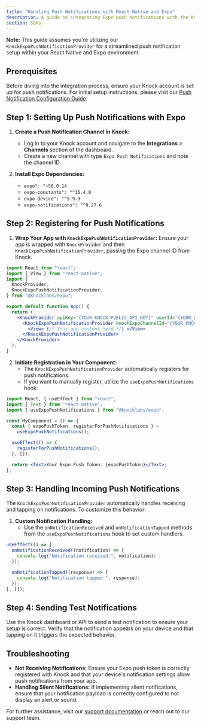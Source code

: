 ```yaml
---
title: "Handling Push Notifications with React Native and Expo"
description: A guide on integrating Expo push notifications with the Knock SDK in your React Native application.
section: SDKs
---
```


**Note:** This guide assumes you're utilizing our `KnockExpoPushNotificationProvider` for a streamlined push notification setup within your React Native and Expo environment.

## Prerequisites

Before diving into the integration process, ensure your Knock account is set up for push notifications. For initial setup instructions, please visit our [Push Notification Configuration Guide](https://docs.knock.app/integrations/push/overview).

## Step 1: Setting Up Push Notifications with Expo

1. **Create a Push Notification Channel in Knock:**

   - Log in to your Knock account and navigate to the **Integrations** > **Channels** section of the dashboard.
   - Create a new channel with type `Expo Push Notifications` and note the channel ID.

2. **Install Expo Dependencies:**
   - `expo": "~50.0.14`
   - `expo-constants": "^15.4.0`
   - `expo-device": "^5.9.3`
   - `expo-notifications": "^0.27.6`

## Step 2: Registering for Push Notifications

1. **Wrap Your App with `KnockExpoPushNotificationProvider`:**
   Ensure your app is wrapped with `KnockProvider` and then `KnockExpoPushNotificationProvider`, passing the Expo channel ID from Knock.

```jsx
import React from "react";
import { View } from "react-native";
import {
  KnockProvider,
  KnockExpoPushNotificationProvider,
} from "@knocklabs/expo";

export default function App() {
  return (
    <KnockProvider apiKey="{YOUR_KNOCK_PUBLIC_API_KEY}" userId="{YOUR_USER_ID}">
      <KnockExpoPushNotificationProvider knockExpoChannelId="{YOUR_KNOCK_EXPO_CHANNEL_ID}">
        <View> {/* Your app content here */} </View>
      </KnockExpoPushNotificationProvider>
    </KnockProvider>
  );
}
```

2. **Initiate Registration in Your Component:**
   - The `KnockExpoPushNotificationProvider` automatically registers for push notifications.
   - If you want to manually register, utilize the `useExpoPushNotifications` hook:

```jsx
import React, { useEffect } from "react";
import { Text } from "react-native";
import { useExpoPushNotifications } from "@knocklabs/expo";

const MyComponent = () => {
  const { expoPushToken, registerForPushNotifications } =
    useExpoPushNotifications();

  useEffect(() => {
    registerForPushNotifications();
  }, []);

  return <Text>Your Expo Push Token: {expoPushToken}</Text>;
};
```

## Step 3: Handling Incoming Push Notifications

The `KnockExpoPushNotificationProvider` automatically handles receiving and tapping on notifications. To customize this behavior:

1. **Custom Notification Handling:**
   - Use the `onNotificationReceived` and `onNotificationTapped` methods from the `useExpoPushNotifications` hook to set custom handlers.

```jsx
useEffect(() => {
  onNotificationReceived((notification) => {
    console.log("Notification received:", notification);
  });

  onNotificationTapped((response) => {
    console.log("Notification tapped:", response);
  });
}, []);
```

## Step 4: Sending Test Notifications

Use the Knock dashboard or API to send a test notification to ensure your setup is correct. Verify that the notification appears on your device and that tapping on it triggers the expected behavior.

## Troubleshooting

- **Not Receiving Notifications:** Ensure your Expo push token is correctly registered with Knock and that your device's notification settings allow push notifications from your app.
- **Handling Silent Notifications:** If implementing silent notifications, ensure that your notification payload is correctly configured to not display an alert or sound.

For further assistance, visit our [support documentation](https://docs.knock.app) or reach out to our support team.
